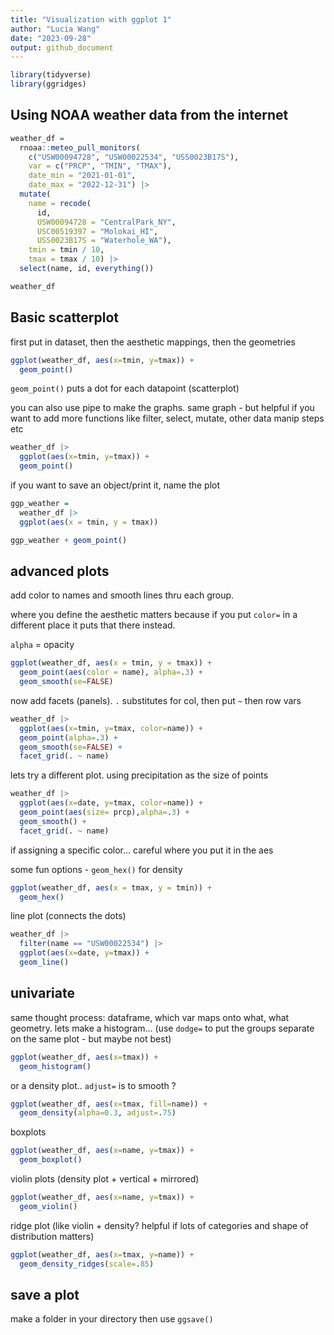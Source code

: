 ```yaml
---
title: "Visualization with ggplot 1"
author: "Lucia Wang"
date: "2023-09-28"
output: github_document
---
```


```r
library(tidyverse)
library(ggridges)
```

## Using NOAA weather data from the internet
```r
weather_df = 
  rnoaa::meteo_pull_monitors(
    c("USW00094728", "USW00022534", "USS0023B17S"),
    var = c("PRCP", "TMIN", "TMAX"), 
    date_min = "2021-01-01",
    date_max = "2022-12-31") |>
  mutate(
    name = recode(
      id, 
      USW00094728 = "CentralPark_NY", 
      USC00519397 = "Molokai_HI",
      USS0023B17S = "Waterhole_WA"),
    tmin = tmin / 10,
    tmax = tmax / 10) |>
  select(name, id, everything())

weather_df
```

## Basic scatterplot
first put in dataset, then the aesthetic mappings, then the geometries
```r
ggplot(weather_df, aes(x=tmin, y=tmax)) +
  geom_point()
```
`geom_point()` puts a dot for each datapoint (scatterplot)

you can also use pipe to make the graphs. same graph - but helpful if you want to add more functions like filter, select, mutate, other data manip steps etc
```r
weather_df |>
  ggplot(aes(x=tmin, y=tmax)) +
  geom_point()
```

if you want to save an object/print it, name the plot
```r
ggp_weather = 
  weather_df |>
  ggplot(aes(x = tmin, y = tmax)) 

ggp_weather + geom_point()
```
## advanced plots

add color to names and smooth lines thru each group. 

where you define the aesthetic matters because if you put `color=` in a different place it puts that there instead.

`alpha` = opacity
```r
ggplot(weather_df, aes(x = tmin, y = tmax)) + 
  geom_point(aes(color = name), alpha=.3) +
  geom_smooth(se=FALSE)
```

now add facets (panels). 
`.` substitutes for col, then put `~` then row vars
```r
weather_df |>
  ggplot(aes(x=tmin, y=tmax, color=name)) +
  geom_point(alpha=.3) +
  geom_smooth(se=FALSE) +
  facet_grid(. ~ name)
```

lets try a different plot. using precipitation as the size of points
```r
weather_df |>
  ggplot(aes(x=date, y=tmax, color=name)) +
  geom_point(aes(size= prcp),alpha=.3) +
  geom_smooth() +
  facet_grid(. ~ name)
```

if assigning a specific color... careful where you put it in the aes

some fun options - `geom_hex()` for density 
```r
ggplot(weather_df, aes(x = tmax, y = tmin)) + 
  geom_hex()
```

line plot (connects the dots)
```r
weather_df |>
  filter(name == "USW00022534") |>
  ggplot(aes(x=date, y=tmax)) +
  geom_line() 
```


## univariate
same thought process: dataframe, which var maps onto what, what geometry. 
lets make a histogram...
(use `dodge=` to put the groups separate on the same plot - but maybe not best)
```r
ggplot(weather_df, aes(x=tmax)) +
  geom_histogram()
```

or a density plot..
`adjust=` is to smooth ?
```r
ggplot(weather_df, aes(x=tmax, fill=name)) +
  geom_density(alpha=0.3, adjust=.75)
```

boxplots
```r
ggplot(weather_df, aes(x=name, y=tmax)) +
  geom_boxplot()
```

violin plots (density plot + vertical + mirrored)
```r
ggplot(weather_df, aes(x=name, y=tmax)) +
  geom_violin()
```

ridge plot (like violin + density? helpful if lots of categories and shape of distribution matters)
```r
ggplot(weather_df, aes(x=tmax, y=name)) +
  geom_density_ridges(scale=.85)
```

## save a plot
make a folder in your directory then use `ggsave()`

